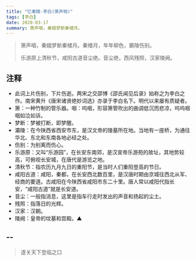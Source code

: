 ```yaml
---
title: "忆秦娥-李白(萧声咽)"
tags: [李白]
date: 2020-03-17
summary: 箫声咽，秦娥梦断秦楼月。
---
```


> 箫声咽，秦娥梦断秦楼月。秦楼月，年年柳色，霸陵伤别。
>
> 乐游原上清秋节，咸阳古道音尘绝。音尘绝，西风残照，汉家陵阙。

## 注释

- 此词上片伤别，下片伤逝。两宋之交邵博《邵氏闻见后录》始称之为李白之作。南宋黄升《唐宋诸贤绝妙词选》亦录于李白名下。明代以来屡有质疑者。
- 箫：一种竹制的管乐器。咽：呜咽，形容箫管吹出的曲调低沉而悲凉，呜呜咽咽如泣如诉。
- 梦断：梦被打断，即梦醒。
- 灞陵：在今陕西省西安市东，是汉文帝的陵墓所在地。当地有一座桥，为通往华北、东北和东南各地必经之处。
- 伤别：为别离而伤心。
- 乐游原：又叫“乐游园”，在长安东南郊，是汉宣帝乐游苑的故址，其地势较高，可俯视长安城，在唐代是游览之地。
- 清秋节：指农历九月九日的重阳节，是当时人们重阳登高的节日。
- 咸阳古道：咸阳，秦都，在长安西北数百里，是汉唐时期由京城往西北从军、经商的要道。古咸阳在今陕西省咸阳市东二十里。唐人常以咸阳代指长安，“咸阳古道”就是长安道。
- 音尘：一般指消息，这里是指车行走时发出的声音和扬起的尘土。
- 残照：指落日的光辉。
- 汉家：汉朝。
- 陵阙：皇帝的坟墓和宫殿。▲

## --

> 遂关天下登临之口

